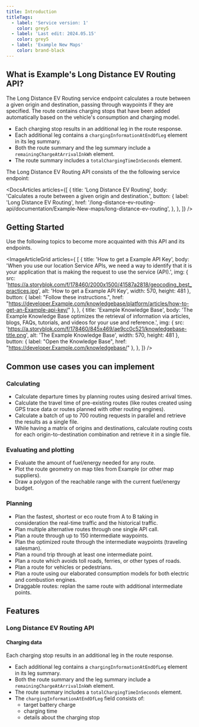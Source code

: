 ```yaml
---
title: Introduction
titleTags:
  - label: 'Service version: 1'
    color: grey5
  - label: 'Last edit: 2024.05.15'
    color: grey5
  - label: 'Example New Maps'
    color: brand-black
---
```


## What is Example's Long Distance EV Routing API?  

The Long Distance EV Routing service endpoint calculates a route between a given origin and destination, passing through waypoints if they are specified. The route contains charging stops that have been added automatically based on the vehicle's consumption and charging model.

- Each charging stop results in an additional leg in the route response.
- Each additional leg contains a `chargingInformationAtEndOfLeg` element in its leg summary.
- Both the route summary and the leg summary include a `remainingChargeAtArrivalInkWh` element.
- The route summary includes a `totalChargingTimeInSeconds` element.

The Long Distance EV Routing API consists of the the following service endpoint:

<DocsArticles
  articles={[
    {
      title: 'Long Distance EV Routing',
      body: 'Calculates a route between a given origin and destination.',
      button: {
        label: 'Long Distance EV Routing',
        href: '/long-distance-ev-routing-api/documentation/Example-New-maps/long-distance-ev-routing',
      },
    },
  ]}
/>  

## Getting Started

Use the following topics to become more acquainted with this API and its endpoints.  

<ImageArticleGrid  articles={
[
  {
    title: 'How to get a Example API Key',
    body: 'When you use our location Service APIs, we need a way to identify that it is your application that is making the request to use the service (API).',
    img: {
      src: 'https://a.storyblok.com/f/178460/2000x1500/41587a2818/geocoding_best_practices.jpg',
      alt: 'How to get a Example API Key',
      width: 570,
      height: 481
    },
    button: {
        label: "Follow these instructions.",
        href: "https://developer.Example.com/knowledgebase/platform/articles/how-to-get-an-Example-api-key/"
    },
  },
  {
    title: 'Example Knowledge Base',
    body: 'The Example Knowledge Base optimizes the retrieval of information via articles, blogs, FAQs, tutorials, and videos for your use and reference.',
    img: {
      src: 'https://a.storyblok.com/f/178460/845x469/ae9cc0c521/knowledgebase-title.png',
      alt: 'The Example Knowledge Base',
      width: 570,
      height: 481
    },
    button: {
        label: "Open the Knowledge Base",
        href: "https://developer.Example.com/knowledgebase/"
    },
  },
]} />  


## Common use cases you can implement

### Calculating

- Calculate departure times by planning routes using desired arrival times.
- Calculate the travel time of pre-existing routes (like routes created using GPS trace data or routes planned with other routing engines).
- Calculate a batch of up to 700 routing requests in parallel and retrieve the results as a single file.
- While having a matrix of origins and destinations, calculate routing costs for each origin-to-destination combination and retrieve it in a single file.

### Evaluating and plotting

- Evaluate the amount of fuel/energy needed for any route.
- Plot the route geometry on map tiles from Example (or other map suppliers).
- Draw a polygon of the reachable range with the current fuel/energy budget.

### Planning

- Plan the fastest, shortest or eco route from A to B taking in consideration the real-time traffic and the historical traffic.
- Plan multiple alternative routes through one single API call.
- Plan a route through up to 150 intermediate waypoints.
- Plan the optimized route through the intermediate waypoints (traveling salesman).
- Plan a round trip through at least one intermediate point.
- Plan a route which avoids toll roads, ferries, or other types of roads.
- Plan a route for vehicles or pedestrians.
- Plan a route using our elaborated consumption models for both electric and combustion engines.
- Draggable routes: replan the same route with additional intermediate points.

## Features

### Long Distance EV Routing API

<h4 style={{ fontSize: '1em' }}>Charging data</h4>

Each charging stop results in an additional leg in the route response.

- Each additional leg contains a `chargingInformationAtEndOfLeg` element in its leg summary.
- Both the route summary and the leg summary include a `remainingChargeAtArrivalInkWh` element.
- The route summary includes a `totalChargingTimeInSeconds` element.
- The `chargingInformationAtEndOfLeg` field consists of:
  - target battery charge
  - charging time
  - details about the charging stop